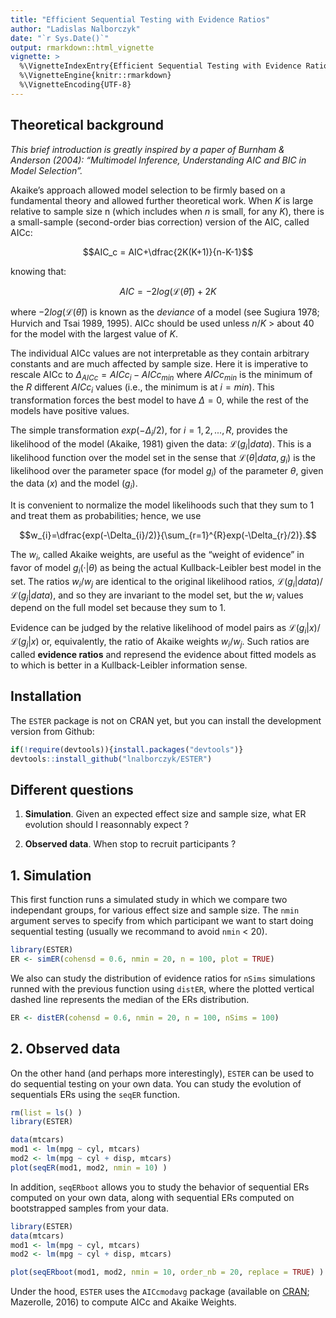 ```yaml
---
title: "Efficient Sequential Testing with Evidence Ratios"
author: "Ladislas Nalborczyk"
date: "`r Sys.Date()`"
output: rmarkdown::html_vignette
vignette: >
  %\VignetteIndexEntry{Efficient Sequential Testing with Evidence Ratios}
  %\VignetteEngine{knitr::rmarkdown}
  %\VignetteEncoding{UTF-8}
---
```


## Theoretical background

*This brief introduction is greatly inspired by a paper of Burnham & Anderson (2004): "Multimodel Inference, Understanding AIC and BIC in Model Selection".*

Akaike’s approach allowed model selection to be firmly based on a fundamental theory and allowed further theoretical work. When $K$ is large relative to sample size n (which includes when $n$ is small, for any $K$), there is a small-sample (second-order bias correction) version of the AIC, called AICc:

$$AIC_c = AIC+\dfrac{2K(K+1)}{n-K-1}$$

knowing that:

$$AIC = -2log(\mathcal{L}(\hat{\theta}))+2K$$

where $-2log(\mathcal{L}(\hat{\theta}))$ is known as the *deviance* of a model (see Sugiura 1978; Hurvich and Tsai 1989, 1995). AICc should be used unless $n/K$ > about 40 for the model with the largest value of $K$.

The individual AICc values are not interpretable as they contain arbitrary constants and are much affected by sample size. Here it is imperative to rescale AICc to $\Delta_{AICc}=AICc_{i}-AICc_{min}$ where $AICc_{min}$ is the minimum of the $R$ different $AICc_{i}$ values (i.e., the minimum is at $i = min$). This transformation forces the best model to have $\Delta=0$, while the rest of the models have positive values.

The simple transformation $exp(−\Delta_i/2)$, for $i = 1, 2, ..., R$, provides the likelihood of the model (Akaike, 1981) given the data: $\mathcal{L}(g_i|data)$. This is a likelihood function over the model set in the sense that $\mathcal{L}(\theta|data, g_i)$ is the likelihood over the parameter space (for model $g_i$) of the parameter $\theta$, given the data ($x$) and the model ($g_i$).

It is convenient to normalize the model likelihoods such that they sum to 1 and treat them as probabilities; hence, we use

$$w_{i}=\dfrac{exp(-\Delta_{i}/2)}{\sum_{r=1}^{R}exp(-\Delta_{r}/2)}.$$

The $w_i$, called Akaike weights, are useful as the “weight of evidence” in favor of model $g_i(·|\theta)$ as being the actual Kullback-Leibler best model in the set. The ratios $w_i/w_j$ are identical to the original likelihood ratios, $\mathcal{L}(g_i|data)/\mathcal{L}(g_j|data)$, and so they are invariant to the model set, but the $w_i$ values depend on the full model set because they sum to 1.

Evidence can be judged by the relative likelihood of model pairs as $\mathcal{L}(g_i|x)/\mathcal{L}(g_j|x)$ or, equivalently, the ratio of Akaike weights $w_i/w_j$. Such ratios are called **evidence ratios** and represend the evidence about fitted models as to which is better in a Kullback-Leibler information sense.

## Installation

The `ESTER` package is not on CRAN yet, but you can install the development version from Github:

```r
if(!require(devtools)){install.packages("devtools")}
devtools::install_github("lnalborczyk/ESTER")
```

## Different questions

1. **Simulation**. Given an expected effect size and sample size, what ER evolution should I reasonnably expect ?

2. **Observed data**. When stop to recruit participants ?

## 1. Simulation

This first function runs a simulated study in which we compare two independant groups, for various effect size and sample size. The `nmin` argument serves to specify from which participant we want to start doing sequential testing (usually we recommand to avoid `nmin` < 20).

```r
library(ESTER)
ER <- simER(cohensd = 0.6, nmin = 20, n = 100, plot = TRUE)
```

We also can study the distribution of evidence ratios for `nSims` simulations runned with the previous function using `distER`, where the plotted vertical dashed line represents the median of the ERs distribution.

```r
ER <- distER(cohensd = 0.6, nmin = 20, n = 100, nSims = 100)
```

## 2. Observed data

On the other hand (and perhaps more interestingly), `ESTER` can be used to do sequential testing on your own data. You can study the evolution of sequentials ERs using the `seqER` function.

```r
rm(list = ls() )
library(ESTER)
```

```r
data(mtcars)
mod1 <- lm(mpg ~ cyl, mtcars)
mod2 <- lm(mpg ~ cyl + disp, mtcars)
plot(seqER(mod1, mod2, nmin = 10) )
```

In addition, `seqERboot` allows you to study the behavior of sequential ERs computed on your own data, along with sequential ERs computed on bootstrapped samples from your data.

```r
library(ESTER)
data(mtcars)
mod1 <- lm(mpg ~ cyl, mtcars)
mod2 <- lm(mpg ~ cyl + disp, mtcars)
```

```r
plot(seqERboot(mod1, mod2, nmin = 10, order_nb = 20, replace = TRUE) )
```

Under the hood, `ESTER` uses the `AICcmodavg` package (available on [CRAN](https://cran.r-project.org/web/packages/AICcmodavg/index.html); Mazerolle, 2016) to compute AICc and Akaike Weights.
